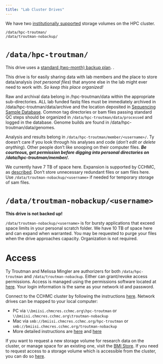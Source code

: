 ```yaml
---
title: "Lab Cluster Drives"
---
```


We have two [institutionally supported](https://centerlink.cchmc.org/research/is4r/home) storage volumes on the HPC cluster.

    /data/hpc-troutman/
    /data/troutman-nobackup/

# `/data/hpc-troutman/`

::: callout-note
This drive uses a [standard (two-month) backup plan](https://bmi.cchmc.org/resources/data-storage). .
:::

This drive is for easily sharing data with lab members and the place to store data/analysis (*not personal files*) that anyone else in the lab might ever need to work with. *So keep this place organized!*

Raw and archival data belong in /hpc-troutman/data within the appropriate sub-directories. ALL lab funded fastq files must be immediately archived in /data/hpc-troutman/data/archive and the location deposited in [Sequencing Sample Database](https://cchmc-my.sharepoint.com/:x:/r/personal/ty_troutman_cchmc_org/Documents/Troutman-Lab-Share/reagent_logs/sequencing_sample_database.xlsx?d=wda4be1958ae645368dab60d561681100&csf=1&web=1&e=VC78Hb&nav=MTVfezAwMDAwMDAwLTAwMDEtMDAwMC0wMDAwLTAwMDAwMDAwMDAwMH0). Common tag directories or bam files passing standard QC steps should be organized in `/data/hpc-troutman/data/processed` and logged in the database. Genome builds are found in /data/hpc-troutman/data/genomes.

Analysis and results belong in `/data/hpc-troutman/member/<username>/`. Ty doesn't care if you look through his analyses and code (*don't edit or delete anything*). Other people don't like snooping on their computer files. ***Be courteous, get permission before digging into personal directories on /data/hpc-troutman/member/.***

We currently have 7 TB of space here. Expansion is supported by CCHMC, as [described](https://centerlink.cchmc.org/research/research-home/page-data/research-news/2023/12/2023-12-11/changes-to-research-storage-and-compute-chargebacks?sc_lang=en). Don't store unnecessary redundant files or sam files here. Use `/data/troutman-nobackup/<username>` if needed for temporary storage of sam files.

# `/data/troutman-nobackup/<username>`

::: callout-warning
**This drive is not backed up!**
:::

`/data/troutman-nobackup/<username>` is for bursty applications that exceed space limits in your personal scratch folder. We have 10 TB of space here and can expand when warranted. You may be requested to purge your files when the drive approaches capacity. Organization is not required.

# Access

Ty Troutman and Melissa Mingler are authorizers for both `/data/hpc-troutman` and `/data/troutman-nobackup`. Either can grant/revoke access permissions. Access is managed using the permissions software located at [here](https://dp.research.cchmc.org/). Your login information is the same as your network id and password.

Connect to the CCHMC cluster by following the instructions [here](https://hpc.research.cchmc.org/accessing-the-cluster). Network drives can be mapped to your local computer:

-   PC via `\\bmiisi.chmcres.cchmc.org\hpc-troutman` or `\\bmiisi.chmcres.cchmc.org\troutman-nobackup`
-   Mac via `smb://bmiisi.chmcres.cchmc.org/hpc-troutman` or `smb://bmiisi.chmcres.cchmc.org/troutman-nobackup`
-   More detailed instructions are [here](https://hpc.research.cchmc.org/accessing-the-cluster) and [here](https://confluence.research.cchmc.org/display/RESITHUB/Data+Storage)

If you want to request a new storage volume for research data on the cluster, or manage space for an existing one, visit the [BMI Store](https://research.cchmc.org/bmistore). If you need to request access to a storage volume which is accessible from the cluster, you can do so [here](https://dp.research.cchmc.org).
